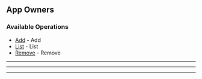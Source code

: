 
## App Owners

### Available Operations

* [Add](/app_owners/add) - Add
* [List](/app_owners/list) - List
* [Remove](/app_owners/remove) - Remove

---
<Add />

---
<List />

---
<Remove />
